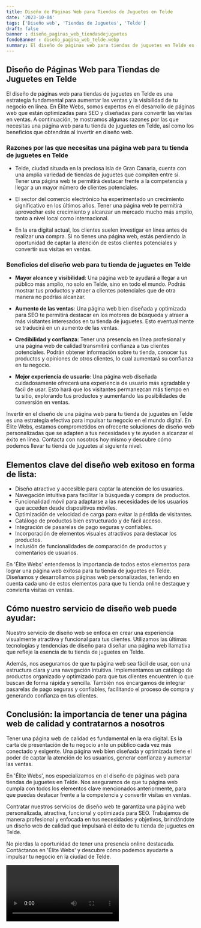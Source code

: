 ```yaml
---
title: Diseño de Páginas Web para Tiendas de Juguetes en Telde
date: '2023-10-04'
tags: ['Diseño web', 'Tiendas de Juguetes', 'Telde']
draft: false
banner : diseño_paginas_web_tiendasdejuguetes
fondoBanner : diseño_pagina_web_telde.webp
summary: El diseño de páginas web para tiendas de juguetes en Telde es una estrategia fundamental para aumentar las ventas y la visibilidad de tu negocio en línea. En Élite Webs, somos expertos en el desarrollo de páginas web que están optimizadas para SEO y diseñadas para convertir las visitas en ventas. A continuación, te mostramos algunas razones por las que necesitas una página web para tu tienda de juguetes en Telde, así como los beneficios que obtendrás al invertir en diseño web.
---
```


## Diseño de Páginas Web para Tiendas de Juguetes en Telde

El diseño de páginas web para tiendas de juguetes en Telde es una estrategia fundamental para aumentar las ventas y la visibilidad de tu negocio en línea. En Élite Webs, somos expertos en el desarrollo de páginas web que están optimizadas para SEO y diseñadas para convertir las visitas en ventas. A continuación, te mostramos algunas razones por las que necesitas una página web para tu tienda de juguetes en Telde, así como los beneficios que obtendrás al invertir en diseño web.

### Razones por las que necesitas una página web para tu tienda de juguetes en Telde

- Telde, ciudad situada en la preciosa isla de Gran Canaria, cuenta con una amplia variedad de tiendas de juguetes que compiten entre sí. Tener una página web te permitirá destacar frente a la competencia y llegar a un mayor número de clientes potenciales.

- El sector del comercio electrónico ha experimentado un crecimiento significativo en los últimos años. Tener una página web te permitirá aprovechar este crecimiento y alcanzar un mercado mucho más amplio, tanto a nivel local como internacional.

- En la era digital actual, los clientes suelen investigar en línea antes de realizar una compra. Si no tienes una página web, estás perdiendo la oportunidad de captar la atención de estos clientes potenciales y convertir sus visitas en ventas.

### Beneficios del diseño web para tu tienda de juguetes en Telde

- **Mayor alcance y visibilidad**: Una página web te ayudará a llegar a un público más amplio, no solo en Telde, sino en todo el mundo. Podrás mostrar tus productos y atraer a clientes potenciales que de otra manera no podrías alcanzar.

- **Aumento de las ventas**: Una página web bien diseñada y optimizada para SEO te permitirá destacar en los motores de búsqueda y atraer a más visitantes interesados en tu tienda de juguetes. Esto eventualmente se traducirá en un aumento de las ventas.

- **Credibilidad y confianza**: Tener una presencia en línea profesional y una página web de calidad transmitirá confianza a tus clientes potenciales. Podrán obtener información sobre tu tienda, conocer tus productos y opiniones de otros clientes, lo cual aumentará su confianza en tu negocio.

- **Mejor experiencia de usuario**: Una página web diseñada cuidadosamente ofrecerá una experiencia de usuario más agradable y fácil de usar. Esto hará que los visitantes permanezcan más tiempo en tu sitio, explorando tus productos y aumentando las posibilidades de conversión en ventas.

Invertir en el diseño de una página web para tu tienda de juguetes en Telde es una estrategia efectiva para impulsar tu negocio en el mundo digital. En Élite Webs, estamos comprometidos en ofrecerte soluciones de diseño web personalizadas que se adapten a tus necesidades y te ayuden a alcanzar el éxito en línea. Contacta con nosotros hoy mismo y descubre cómo podemos llevar tu tienda de juguetes al siguiente nivel.

<GifSeo />

<Cta />

## Elementos clave del diseño web exitoso en forma de lista:

- Diseño atractivo y accesible para captar la atención de los usuarios.
- Navegación intuitiva para facilitar la búsqueda y compra de productos.
- Funcionalidad móvil para adaptarse a las necesidades de los usuarios que acceden desde dispositivos móviles.
- Optimización de velocidad de carga para evitar la pérdida de visitantes.
- Catálogo de productos bien estructurado y de fácil acceso.
- Integración de pasarelas de pago seguras y confiables.
- Incorporación de elementos visuales atractivos para destacar los productos.
- Inclusión de funcionalidades de comparación de productos y comentarios de usuarios.

En 'Élite Webs' entendemos la importancia de todos estos elementos para lograr una página web exitosa para tu tienda de juguetes en Telde. Diseñamos y desarrollamos páginas web personalizadas, teniendo en cuenta cada uno de estos elementos para que tu tienda online destaque y convierta visitas en ventas.

## Cómo nuestro servicio de diseño web puede ayudar:

Nuestro servicio de diseño web se enfoca en crear una experiencia visualmente atractiva y funcional para tus clientes. Utilizamos las últimas tecnologías y tendencias de diseño para diseñar una página web llamativa que refleje la esencia de tu tienda de juguetes en Telde.

Además, nos aseguramos de que tu página web sea fácil de usar, con una estructura clara y una navegación intuitiva. Implementamos un catálogo de productos organizado y optimizado para que tus clientes encuentren lo que buscan de forma rápida y sencilla. También nos encargamos de integrar pasarelas de pago seguras y confiables, facilitando el proceso de compra y generando confianza en tus clientes.

## Conclusión: la importancia de tener una página web de calidad y contratarnos a nosotros

Tener una página web de calidad es fundamental en la era digital. Es la carta de presentación de tu negocio ante un público cada vez más conectado y exigente. Una página web bien diseñada y optimizada tiene el poder de captar la atención de los usuarios, generar confianza y aumentar las ventas.

En 'Élite Webs', nos especializamos en el diseño de páginas web para tiendas de juguetes en Telde. Nos aseguramos de que tu página web cumpla con todos los elementos clave mencionados anteriormente, para que puedas destacar frente a la competencia y convertir visitas en ventas.

Contratar nuestros servicios de diseño web te garantiza una página web personalizada, atractiva, funcional y optimizada para SEO. Trabajamos de manera profesional y enfocada en tus necesidades y objetivos, brindándote un diseño web de calidad que impulsará el éxito de tu tienda de juguetes en Telde.

No pierdas la oportunidad de tener una presencia online destacada. Contáctanos en 'Élite Webs' y descubre cómo podemos ayudarte a impulsar tu negocio en la ciudad de Telde.

<Video />

<CtaBot job='Tiendas de Juguetes' city='Telde'/>

<Gmaps query='Telde+españa+maps' />